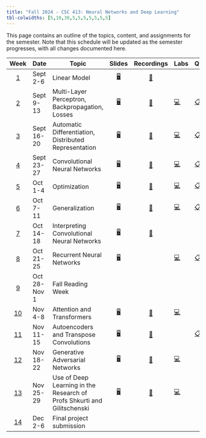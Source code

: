 ```yaml
---
title: "Fall 2024 - CSC 413: Neural Networks and Deep Learning"
tbl-colwidths: [5,10,30,5,5,5,5,5,5,5]
---
```


This page contains an outline of the topics, content, and assignments for the semester. Note that this schedule will be updated as the semester progresses, with all changes documented here.

::: column-screen-inset-right
| Week | Date | Topic | Slides | Recordings | Labs | Quiz | Assignments | Tests | Project |
|:-----:|-------|-------|:-----:|:-----:|-------|-------|:-----:|-------|:-----:|
| [1](weekly-material.html#week-1) | Sept 2-6 | Linear Model | [🖥️](/lecs/w01/lec01.html "Lecture Slides"){aria-label="Lec 1 slides"} | [🎥](https://q.utoronto.ca/courses/366713) |  |  |  |  |  |
| [2](weekly-material.html#week-2) | Sept 9-13 | Multi-Layer Perceptron, Backpropagation, Losses | [🖥️](/lecs/w02/lec02.html "Lecture Slides"){aria-label="Lec 2 slides"} | [🎥](https://q.utoronto.ca/courses/366713) | [💻](https://colab.research.google.com/github/UofTCSC413/2024F-website/blob/main/labs/lab01.ipynb "Lab instructions"){aria-label="Lab 1 instructions"} | [📋](https://q.utoronto.ca/courses/366713/quizzes/404473) |  |  |  |
| [3](weekly-material.html#week-3) | Sept 16-20 | Automatic Differentiation, Distributed Representation | [🖥️](/lecs/w03/lec03.html "Lecture Slides"){aria-label="Lec 3 slides"} | [🎥](https://q.utoronto.ca/courses/366713) | [💻](https://colab.research.google.com/github/UofTCSC413/2024F-website/blob/main/labs/lab02.ipynb "Lab instructions"){aria-label="Lab 2 instructions"} | [📋](https://q.utoronto.ca/courses/366713/quizzes/412392) |  |  |  |
| [4](weekly-material.html#week-4) | Sept 23-27 | Convolutional Neural Networks | [🖥️](/lecs/w04/lec04.html "Lecture Slides"){aria-label="Lec 4 slides"} | [🎥](https://q.utoronto.ca/courses/366713) | [💻](https://colab.research.google.com/github/UofTCSC413/2024F-website/blob/main/labs/lab03.ipynb "Lab instructions"){aria-label="Lab 3 instructions"} | [📋](https://q.utoronto.ca/courses/366713/quizzes/405061) | [✍️](https://q.utoronto.ca/courses/366713/files/folder/A1) |  |  |
| [5](weekly-material.html#week-5) | Oct 1-4 | Optimization | [🖥️](/lecs/w05/lec05.html "Lecture Slides"){aria-label="Lec 5 slides"} | [🎥](https://q.utoronto.ca/courses/366713) | [💻](https://colab.research.google.com/github/UofTCSC413/2024F-website/blob/main/labs/neural_network_optimization.ipynb) | [📋](https://q.utoronto.ca/courses/366713/quizzes/417060) |  |  |  |
| [6](weekly-material.html#week-6) | Oct 7-11 | Generalization | [🖥️](/lecs/w06/lec06.html "Lecture Slides"){aria-label="Lec 6 slides"} | [🎥](https://q.utoronto.ca/courses/366713) | [💻](https://colab.research.google.com/github/UofTCSC413/2024F-website/blob/main/labs/lab05.ipynb "Lab instructions"){aria-label="Lab 5 instructions"} | [📋](https://q.utoronto.ca/courses/366713/quizzes/418108) | 🔜 |  |  |
| [7](weekly-material.html#week-7) | Oct 14-18 | Interpreting Convolutional Neural Networks | [🖥️](/lecs/w07/lec07.html "Lecture Slides"){aria-label="Lec 7 slides"} | [🎥](https://q.utoronto.ca/courses/366713) |  |  | [✍️](https://q.utoronto.ca/courses/366713/files/folder/A2) | [✅](weekly-material.html#week-7) |  |
| [8](weekly-material.html#week-8) | Oct 21-25 | Recurrent Neural Networks | [🖥️](/lecs/w08/lec08.html "Lecture Slides"){aria-label="Lec 8 slides"} |  | [💻](https://colab.research.google.com/github/UofTCSC413/2024F-website/blob/main/labs/lab07.ipynb "Lab instructions"){aria-label="Lab 7 instructions"} | [📋](https://q.utoronto.ca/courses/366713/quizzes/419409) |  |  |  |
| [9](weekly-material.html#week-9) | Oct 28-Nov 1 | Fall Reading Week |  |  |  |  | 🔜 |  |  |
| [10](weekly-material.html#week-10) | Nov 4-8 | Attention and Transformers | [🖥️](/lecs/w09/lec09.html "Lecture Slides"){aria-label="Lec 9 slides"} | [🎥](https://q.utoronto.ca/courses/366713) | [💻](https://colab.research.google.com/github/UofTCSC413/2024F-website/blob/main/labs/lab09.ipynb "Lab instructions"){aria-label="Lab 9 instructions"} |  |  |  | [📂](project-description.html#project-proposal) |
| [11](weekly-material.html#week-11) | Nov 11-15 | Autoencoders and Transpose Convolutions | [🖥️](/lecs/w10/lec10.html "Lecture Slides"){aria-label="Lec 10 slides"} | [🎥](https://q.utoronto.ca/courses/366713) |  | [📋](https://q.utoronto.ca/courses/366713/quizzes/421077) |  | [✅](weekly-material.html#week-11) |  |
| [12](weekly-material.html#week-12) | Nov 18-22 | Generative Adversarial Networks | [🖥️](/lecs/w11/lec11.html "Lecture Slides"){aria-label="Lec 11 slides"} | [🎥](https://q.utoronto.ca/courses/366713) | [💻](https://colab.research.google.com/github/UofTCSC413/2024F-website/blob/main/labs/lab10.ipynb "Lab instructions"){aria-label="Lab 10 instructions"} |  |  |  |  |
| [13](weekly-material.html#week-13) | Nov 25-29 | Use of Deep Learning in the Research of Profs Shkurti and Gilitschenski | [🖥️](/lecs/w12/lec12.html "Lecture Slides"){aria-label="Lec 12 slides"} | [🎥](https://q.utoronto.ca/courses/366713) | [💻](https://colab.research.google.com/github/UofTCSC413/2024F-website/blob/main/labs/lab11.ipynb "Lab instructions"){aria-label="Lab 11 instructions"} |  |  |  |  |
| [14](weekly-material.html#week-14) | Dec 2-6 | Final project submission |  |  |  |  |  |  | [📂](project-description.html#final-project) |
:::